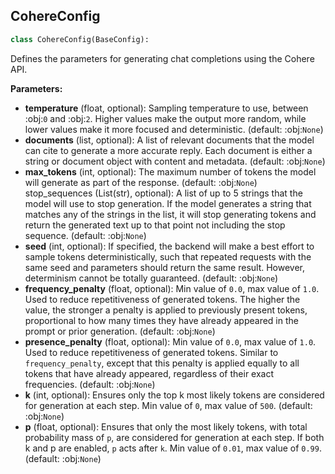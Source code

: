 <a id="camel.configs.cohere_config"></a>

<a id="camel.configs.cohere_config.CohereConfig"></a>

## CohereConfig

```python
class CohereConfig(BaseConfig):
```

Defines the parameters for generating chat completions using the
Cohere API.

**Parameters:**

- **temperature** (float, optional): Sampling temperature to use, between :obj:`0` and :obj:`2`. Higher values make the output more random, while lower values make it more focused and deterministic. (default: :obj:`None`)
- **documents** (list, optional): A list of relevant documents that the model can cite to generate a more accurate reply. Each document is either a string or document object with content and metadata. (default: :obj:`None`)
- **max_tokens** (int, optional): The maximum number of tokens the model will generate as part of the response. (default: :obj:`None`) stop_sequences (List(str), optional): A list of up to 5 strings that the model will use to stop generation. If the model generates a string that matches any of the strings in the list, it will stop generating tokens and return the generated text up to that point not including the stop sequence. (default: :obj:`None`)
- **seed** (int, optional): If specified, the backend will make a best effort to sample tokens deterministically, such that repeated requests with the same seed and parameters should return the same result. However, determinism cannot be totally guaranteed. (default: :obj:`None`)
- **frequency_penalty** (float, optional): Min value of `0.0`, max value of `1.0`. Used to reduce repetitiveness of generated tokens. The higher the value, the stronger a penalty is applied to previously present tokens, proportional to how many times they have already appeared in the prompt or prior generation. (default: :obj:`None`)
- **presence_penalty** (float, optional): Min value of `0.0`, max value of `1.0`. Used to reduce repetitiveness of generated tokens. Similar to `frequency_penalty`, except that this penalty is applied equally to all tokens that have already appeared, regardless of their exact frequencies. (default: :obj:`None`)
- **k** (int, optional): Ensures only the top k most likely tokens are considered for generation at each step. Min value of `0`, max value of `500`. (default: :obj:`None`)
- **p** (float, optional): Ensures that only the most likely tokens, with total probability mass of `p`, are considered for generation at each step. If both k and p are enabled, `p` acts after `k`. Min value of `0.01`, max value of `0.99`. (default: :obj:`None`)
